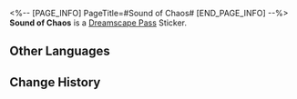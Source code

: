 <%-- [PAGE_INFO]
PageTitle=#Sound of Chaos#
[END_PAGE_INFO] --%>
{{Stub|Location information}}
{{Item Infobox
|id          = 223157
|image       = Dreamscape Pass Sticker Sound of Chaos.png
|type        = Dreamscape Pass Sticker
|type2       = City That Never Sleeps Stickers
|invCategory = 
|rarity      = 4
|effect      = Digital stickers that can be used to decorate the pages of the Dreamtour Handbook. They come in many different styles.
|description = 
|source1     = [[Peek into anyone's Dreamscape via Dreampeek Call]]
}}
{{Description|We got rid of the biggest obstacle: You can listen to it even without a speaker.}}
'''Sound of Chaos''' is a [[Dreamscape Pass]] Sticker.

==Other Languages==
{{Other Languages
|en   = Sound of Chaos
|zhs  = 乱耳杂声
|zht  = 亂耳雜聲
|ja   = 耳障りな音
|ko   = 거슬리는 잡음
|es   = Sonido del caos
|fr   = Bruit du chaos
|ru   = Звуки хаоса
|th   = เสียงแห่งความโกลาหล
|vi   = Tạp Âm
|de   = Geräusch des Chaos
|id   = Suara Kekacauan
|pt   = Som do Caos
}}

==Change History==
{{Change History|2.0}}